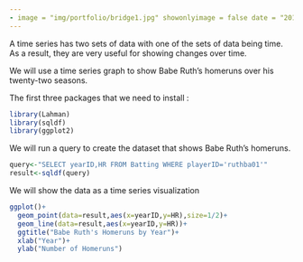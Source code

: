 ```yaml
---
- image = "img/portfolio/bridge1.jpg" showonlyimage = false date = "2016-11-05T19:44:32+05:30"
---
```


A time series has two sets of data with one of the sets of data being time. As a result, they are very useful for showing changes over time.

<!--more-->

We will use a time series graph to show Babe Ruth's homeruns over his twenty-two seasons.

The first three packages that we need to install :

```r
library(Lahman)
library(sqldf)
library(ggplot2)
```
We will run a query to create the dataset that shows Babe Ruth's homeruns. 

```r
query<-"SELECT yearID,HR FROM Batting WHERE playerID='ruthba01'"
result<-sqldf(query)
```

We will show the data as a time series visualization 

```r
ggplot()+
  geom_point(data=result,aes(x=yearID,y=HR),size=1/2)+
  geom_line(data=result,aes(x=yearID,y=HR))+
  ggtitle("Babe Ruth's Homeruns by Year")+
  xlab("Year")+
  ylab("Number of Homeruns")
```


